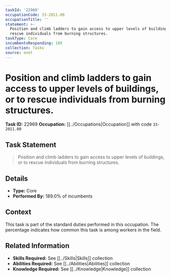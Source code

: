 ```yaml
---
taskId: '22969'
occupationCode: 33-2011.00
occupationTitle: ''
statement: >-
  Position and climb ladders to gain access to upper levels of buildings, or to
  rescue individuals from burning structures.
taskType: Core
incumbentsResponding: 189
collection: Tasks
source: onet
---
```

# Position and climb ladders to gain access to upper levels of buildings, or to rescue individuals from burning structures.

**Task ID:** 22969
**Occupation:** [[../Occupations|Occupation]] with code `33-2011.00`

## Task Statement

> Position and climb ladders to gain access to upper levels of buildings, or to rescue individuals from burning structures.

## Details

- **Type:** Core
- **Performed By:** 189.0% of incumbents

## Context

This task is part of the standard duties performed in this occupation. The percentage indicates how common this task is among workers in the field.

## Related Information

- **Skills Required:** See [[../Skills|Skills]] collection
- **Abilities Required:** See [[../Abilities|Abilities]] collection
- **Knowledge Required:** See [[../Knowledge|Knowledge]] collection
